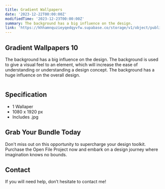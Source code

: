 ```yaml
---
title: Gradient Wallpapers
date: '2023-12-22T00:00:00Z'
modifiedTime: '2023-12-23T00:00:00Z'
summary: The background has a big influence on the design.
link: 'https://khhamnquzieyqedqyvfw.supabase.co/storage/v1/object/public/Assets/gradient/Wallpaper1.jpg?t=2023-12-26T14%3A59%3A27.384Z'
---
```


## Gradient Wallpapers 10

The background has a big influence on the design. The background is used to give a visual feel to an element, which will increase the ease of understanding or understanding a design concept. The background has a huge influence on the overall design.

<Image
  src='https://khhamnquzieyqedqyvfw.supabase.co/storage/v1/object/public/Assets/gradient/Wallpaper1.jpg?t=2023-12-26T14%3A59%3A27.384Z'
  width={1920}
  height={1080}
  alt=''
/>

## Specification

- 1 Wallaper
- 1080 x 1920 px
- Includes .jpg


## Grab Your Bundle Today

Don't miss out on this opportunity to supercharge your design toolkit. Purchase the Open File Project now and embark on a design journey where imagination knows no bounds.

## Contact

If you will need help, don’t hesitate to contact me!
